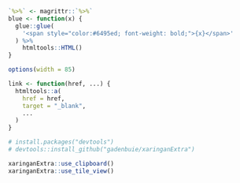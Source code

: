 
```r
`%>%` <- magrittr::`%>%`
blue <- function(x) {
  glue::glue(
    '<span style="color:#6495ed; font-weight: bold;">{x}</span>'
  ) %>% 
    htmltools::HTML()
}

options(width = 85)

link <- function(href, ...) {
  htmltools::a(
    href = href,
    target = "_blank",
    ...
  )
}
```

```r
# install.packages("devtools")
# devtools::install_github("gadenbuie/xaringanExtra")
```

```r
xaringanExtra::use_clipboard()
xaringanExtra::use_tile_view()
```